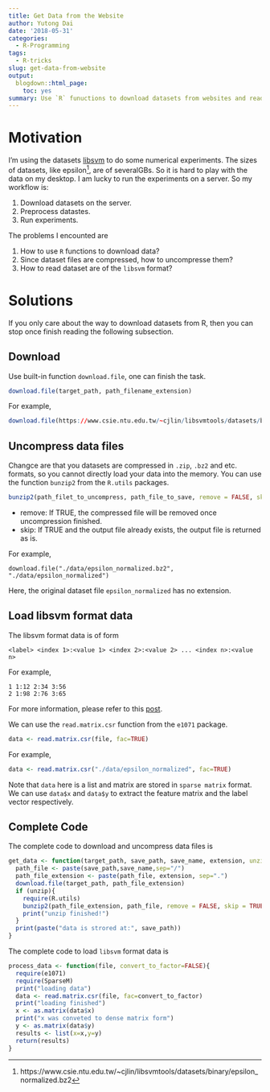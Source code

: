 ```yaml
---
title: Get Data from the Website
author: Yutong Dai
date: '2018-05-31'
categories:
  - R-Programming
tags:
  - R-tricks
slug: get-data-from-website
output:
  blogdown::html_page:
    toc: yes
summary: Use `R` funuctions to download datasets from websites and read `libsvm` formatted data. 
---
```




# Motivation

I'm using the datasets [libsvm](http://www.csie.ntu.edu.tw/~cjlin/libsvm/) to do some numerical experiments. The sizes of datasets, like epsilon^[https://www.csie.ntu.edu.tw/~cjlin/libsvmtools/datasets/binary/epsilon_normalized.bz2], are of severalGBs. So it is hard to play with the data on my desktop. I am lucky to run the experiments on a server. So my workflow is:

1. Download datasets on the server.
2. Preprocess datastes.
3. Run experiments.

The problems I encounted are

1. How to use `R` functions to download data? 
2. Since dataset files are compressed, how to uncompresse them?
3. How to read dataset are of the `libsvm` format?

# Solutions

If you only care about the way to download datasets from R, then you can stop once finish reading the following subsection.

## Download

Use built-in function `download.file`, one can finish the task.

```r
download.file(target_path, path_filename_extension)
```

For example,

```r
download.file(https://www.csie.ntu.edu.tw/~cjlin/libsvmtools/datasets/binary/epsilon_normalized.bz2, "./data/epsilon_normalized.bz2")
```

## Uncompress data files

Changce are that you datasets are compressed in `.zip`, `.bz2` and etc. formats, so you cannot directly load your data into the memory. You can use the function `bunzip2` from the `R.utils` packages.

```r
bunzip2(path_filet_to_uncompress, path_file_to_save, remove = FALSE, skip = TRUE)
```

- remove: If TRUE, the compressed file will be removed once uncompression finished.
- skip: If TRUE and the output file already exists, the output file is returned as is.

For example,

```
download.file("./data/epsilon_normalized.bz2", "./data/epsilon_normalized")
```
Here, the original dataset file `epsilon_normalized` has no extension.

## Load libsvm format data

The  libsvm format data is of form

```
<label> <index 1>:<value 1> <index 2>:<value 2> ... <index n>:<value n>
```
For example,

```
1 1:12 2:34 3:56
2 1:98 2:76 3:65
```
For more information, please refer to this [post](https://stats.stackexchange.com/questions/61328/libsvm-data-format).

We can use the `read.matrix.csr` function from the `e1071` package.

```r
data <- read.matrix.csr(file, fac=TRUE)
```

For example,

```r
data <- read.matrix.csr("./data/epsilon_normalized", fac=TRUE)
```
Note that `data` here is a list and matrix are stored in `sparse matrix` format. We can use `data$x` and `data$y` to extract the feature matrix and the label vector respectively.

## Complete Code

The complete code to download and uncompress data files is

```r
get_data <- function(target_path, save_path, save_name, extension, unzip=TRUE){
  path_file <- paste(save_path,save_name,sep="/")
  path_file_extension <- paste(path_file, extension, sep=".")
  download.file(target_path, path_file_extension)
  if (unzip){
    require(R.utils)
    bunzip2(path_file_extension, path_file, remove = FALSE, skip = TRUE)
    print("unzip finished!")
  }
  print(paste("data is strored at:", save_path))
}
```

The complete code to load `libsvm` format data is

```r
process_data <- function(file, convert_to_factor=FALSE){
  require(e1071)
  require(SparseM)
  print("loading data")
  data <- read.matrix.csr(file, fac=convert_to_factor)
  print("loading finished")
  x <- as.matrix(data$x)
  print("x was conveted to dense matrix form")
  y <- as.matrix(data$y)
  results <- list(x=x,y=y)
  return(results)
}
```